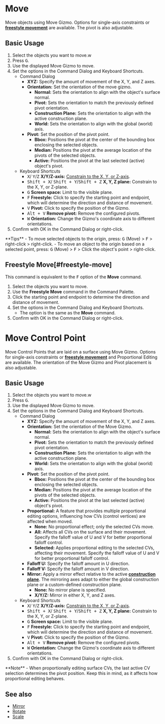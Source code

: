 
# Move

<Reference shortcut="G" command="Move" button="Left of Command Bar"  buttonIcon='button-move'/>

Move objects using Move Gizmo. Options for single-axis constraints or [**freestyle movement**](#freestyle-move) are available. The pivot is also adjustable.

## Basic Usage

1. Select the objects you want to move.w
2. Press <kbd>G</kbd>.
3. Use the displayed Move Gizmo to move.
4. Set the options in the Command Dialog and Keyboard Shortcuts.
   - <Kst>Command Dialog</Kst>
      - **XYZ:** Specify the amount of movement of the X, Y, and Z axes.
      - **Orientation:** Set the orientation of the move gizmo.
         - <ButtonIcon type="button-normal"/> **Normal:** Sets the orientation to align with the object's surface normal.
         - <ButtonIcon type="button-pivot"/> **Pivot:** Sets the orientation to match the previously defined pivot orientation.
         - <ButtonIcon type="button-construction-plane"/> **Construction Plane:** Sets the orientation to align with the active construction plane.
         - <ButtonIcon type="button-world"/> **World:** Sets the orientation to align with the global (world) axis.
      - **Pivot:** Set the position of the pivot point.
         - <ButtonIcon type="button-bbox"/> **Bbox:** Positions the pivot at the center of the bounding box enclosing the selected objects.
         - <ButtonIcon type="button-median"/> **Median:** Positions the pivot at the average location of the pivots of the selected objects.
         - <ButtonIcon type="button-active"/> **Active:** Positions the pivot at the last selected (active) object's pivot.
   - <Kst>Keyboard Shortcuts</Kst>
      - <kbd>X</kbd>/ <kbd>Y</kbd>/<kbd>Z</kbd> **X/Y/Z-axis:** [Constrain to the X, Y, or Z-axis](/tool/sketching-essentials#constrain-to-an-axis).
      - <kbd>Shift + X</kbd>/ <kbd>Shift + Y</kbd>/<kbd>Shift + Z</kbd> **X, Y, Z plane:** Constrain to the X, Y, or Z-plane.
      - <kbd>G</kbd> **Screen space:** Limit to the visible plane.
      - <kbd>F</kbd> **Freestyle:** Click to specify the starting point and endpoint, which will determine the direction and distance of movement.
      - <kbd>V</kbd> **Pivot:** Click to specify the position of the Gizmo.
      - <kbd>Alt + V</kbd> **Remove pivot:** Remove the configured pivots.
      - <kbd>W</kbd> **Orientation:** Change the Gizmo's coordinate axis to different orientations.
4. Confirm with OK in the Command Dialog or right-click.

<Callout type="info" emoji="💡">
**Tips**
- To move selected objects to the origin, press: <kbd>G</kbd> (Move) > <kbd>F</kbd> > right-click > right-click.
- To move an object to the origin based on a selected point, press: <kbd>G</kbd> (Move) > <kbd>F</kbd> > Click the object's point > right-click.
</Callout>

## Freestyle Move[#freestyle-move]

This command is equivalent to the <kbd>F</kbd> option of the **Move** command.

1. Select the objects you want to move.
2. Use the **Freestyle Move**  command in the Command Palette.
3. Click the starting point and endpoint to determine the direction and distance of movement.
4. Set the options in the Command Dialog and Keyboard Shortcuts.
   - The option is the same as the **Move** command.
4. Confirm with OK in the Command Dialog or right-click.

<VideoPlayer fileName="freestyle-move"/>


# Move Control Point

<Reference shortcut="G" command="Move" button="Left of Command Bar"  buttonIcon='button-move'/>

Move Control Points that are laid on a surface using Move Gizmo. Options for single-axis constraints or [**freestyle movement**](#freestyle-move) and Proportional Editing are available. The orientation of the Move Gizmo and Pivot placement is also adjustable.

## Basic Usage

1. Select the objects you want to move.w
2. Press <kbd>G</kbd>.
3. Use the displayed Move Gizmo to move.
4. Set the options in the Command Dialog and Keyboard Shortcuts.
   - <Kst>Command Dialog</Kst>
      - **XYZ:** Specify the amount of movement of the X, Y, and Z axes.
      - **Orientation:** Set the orientation of the Move Gizmo.
         - <ButtonIcon type="button-normal"/> **Normal:** Sets the orientation to align with the object's surface normal.
         - <ButtonIcon type="button-pivot"/> **Pivot:** Sets the orientation to match the previously defined pivot orientation.
         - <ButtonIcon type="button-construction-plane"/> **Construction Plane:** Sets the orientation to align with the active construction plane.
         - <ButtonIcon type="button-world"/> **World:** Sets the orientation to align with the global (world) axis.
      - **Pivot:** Set the position of the pivot point.
         - <ButtonIcon type="button-bbox"/> **Bbox:** Positions the pivot at the center of the bounding box enclosing the selected objects.
         - <ButtonIcon type="button-median"/> **Median:** Positions the pivot at the average location of the pivots of the selected objects.
         - <ButtonIcon type="button-active"/> **Active:** Positions the pivot at the last selected (active) object's pivot.
      - **Proportional:** A feature that provides multiple proportional editing options, influencing how CVs (control vertices) are affected when moved.
         - **None:** No proportional effect; only the selected CVs move.
         - **All:** Affects all CVs on the surface and their movement. Specify the falloff value of U and V for better proportional falloff control.
         - **Selected:** Applies proportional editing to the selected CVs, affecting their movement. Specify the falloff value of U and V for better proportional falloff control. 
      - **Falloff U:** Specify the falloff amount in U direction.
      - **Falloff V:** Specify the falloff amount in V direction.
      - **Mirror:** Apply a mirror effect relative to the active [**construction plane**](/plasticity-essentials/construction-plane). The mirroring axes adapt to either the global construction plane or a custom-defined construction plane. 
         - **None:** No mirror plane is specified. 
         - **X/Y/Z:** Mirror in either X, Y, and Z axes.
   - <Kst>Keyboard Shortcuts</Kst>
      - <kbd>X</kbd>/ <kbd>Y</kbd>/<kbd>Z</kbd> **X/Y/Z-axis:** [Constrain to the X, Y, or Z-axis](/tool/sketching-essentials#constrain-to-an-axis).
      - <kbd>Shift + X</kbd>/ <kbd>Shift + Y</kbd>/<kbd>Shift + Z</kbd> **X, Y, Z plane:** Constrain to the X, Y, or Z-plane.
      - <kbd>G</kbd> **Screen space:** Limit to the visible plane.
      - <kbd>F</kbd> **Freestyle:** Click to specify the starting point and endpoint, which will determine the direction and distance of movement.
      - <kbd>V</kbd> **Pivot:** Click to specify the position of the Gizmo.
      - <kbd>Alt + V</kbd> **Remove pivot:** Remove the configured pivots.
      - <kbd>W</kbd> **Orientation:** Change the Gizmo's coordinate axis to different orientations.
4. Confirm with OK in the Command Dialog or right-click.

<VideoPlayer fileName="move-control-point"/>

<Callout type="info" emoji="🗒️">
**Note**
- When proportionally editing surface CVs, the last active CV selection determines the pivot position. Keep this in mind, as it affects how proportional editing behaves.
</Callout>

## See also
- [Mirror](mirror)
- [Rotate](rotate)
- [Scale](scale)